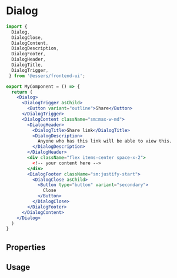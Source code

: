 
<Meta of={stories} />

# Dialog

```jsx
import {
  Dialog,
  DialogClose,
  DialogContent,
  DialogDescription,
  DialogFooter,
  DialogHeader,
  DialogTitle,
  DialogTrigger,
 } from '@essers/frontend-ui';

export MyComponent = () => {
  return (
    <Dialog>
      <DialogTrigger asChild>
        <Button variant="outline">Share</Button>
      </DialogTrigger>
      <DialogContent className="sm:max-w-md">
        <DialogHeader>
          <DialogTitle>Share link</DialogTitle>
          <DialogDescription>
            Anyone who has this link will be able to view this.
          </DialogDescription>
        </DialogHeader>
        <div className="flex items-center space-x-2">
          <!-- your content here -->
        </div>
        <DialogFooter className="sm:justify-start">
          <DialogClose asChild>
            <Button type="button" variant="secondary">
              Close
            </Button>
          </DialogClose>
        </DialogFooter>
      </DialogContent>
    </Dialog>
  )
}
```

## Properties

<ArgTypes of={stories} />

## Usage

<Canvas of={stories.Usage} />


